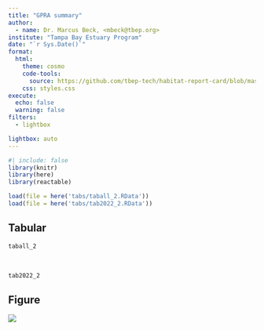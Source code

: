 ```yaml
---
title: "GPRA summary"
author: 
  - name: Dr. Marcus Beck, <mbeck@tbep.org>
institute: "Tampa Bay Estuary Program"
date: "`r Sys.Date()`"
format:
  html:
    theme: cosmo
    code-tools: 
      source: https://github.com/tbep-tech/habitat-report-card/blob/master/docs/summaries.qmd
    css: styles.css
execute:
  echo: false
  warning: false
filters:
  - lightbox

lightbox: auto
---
```


```r
#| include: false
library(knitr)
library(here)
library(reactable)

load(file = here('tabs/taball_2.RData'))
load(file = here('tabs/tab2022_2.RData'))
```

::: panel-tabset
## Tabular

```r
taball_2
```

<br>

```r
tab2022_2
```

## Figure

![](../figs/cumulative.jpg)
:::
